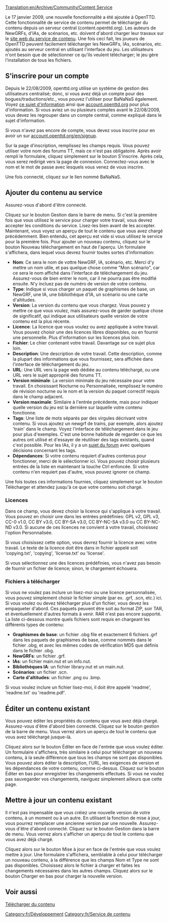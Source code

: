 [[Translation:en/Archive/Community/Content Service]]


{{fr/note|Vous avez besoin d'au moins [[fr/Archive/OpenTTD/OpenTTD 0.7.0|OpenTTD 0.7.0]] ou de r15126 pour pouvoir utiliser cette fonction de téléchargement dans le jeu.}}

Le 17 janvier 2009, une nouvelle fonctionnalité a été ajoutée à OpenTTD. Cette fonctionnalité de service de contenu permet de télécharger du contenu depuis un serveur central (content.openttd.org). Les auteurs de NewGRFs, d'IAs, de scénarios, etc. doivent d'abord charger leur travaux sur le [http://content.openttd.org/ site web du service de contenu]. Une fois ceci fait, les joueurs de OpenTTD peuvent facilement télécharger les NewGRFs, IAs, scénarios, etc. ajoutés au serveur central en utilisant l'interface du jeu. Les utilisateurs n'ont besoin que de sélectionner ce qu'ils veulent télécharger; le jeu gère l'installation de tous les fichiers.

==S'inscrire pour un compte==
Depuis le 22/08/2009, openttd.org utilise un système de gestion des utilisateurs centralisé; donc, si vous avez déjà un compte pour des bogues/traductions/etc., vous pouvez l'utiliser pour BaNaNaS également. Voyez [http://www.openttd.org/en/news/101 ce sujet d'information] ainsi que [http://account.openttd.org account.openttd.org] pour plus d'information. Si vous aviez un ou plusieurs comptes avant le 22/08/2009, vous devez les regrouper dans un compte central, comme expliqué dans le sujet d'information.

Si vous n'avez pas encore de compte, vous devez vous inscrire pour en avoir un sur [http://account.openttd.org/en/signup account.openttd.org/en/signup].

Sur la page d'inscription, remplissez les champs requis. Vous pouvez utiliser votre nom des forums TT, mais ce n'est pas obligatoire. Après avoir rempli le formulaire, cliquez simplement sur le bouton S'inscrire. Après cela, vous serez redirigé vers la page de connexion. Connectez-vous avec le nom et le mot de passe avec lesquels vous venez de vous inscrire.

Une fois connecté, cliquez sur le lien nommé BaNaNaS.

==Ajouter du contenu au service==
Assurez-vous d'abord d'être connecté.

Cliquez sur le bouton Gestion dans le barre de menu. Si c'est la première fois que vous utilisez le service pour charger votre travail, vous devrez accepter les conditions du service. Lisez-les bien avant de les accepter.
{{fr/note|Vous n'êtes autorisé à charger que du contenu dont vous êtes (un des) auteur original!}}
Maintenant, vous voyez un aperçu de tout le contenu que vous avez chargé précédemment. Bien entendu, cet aperçu est vide si vous utilisez le service pour la première fois. Pour ajouter un nouveau contenu, cliquez sur le bouton Nouveau téléchargement en haut de l'aperçu. Un formulaire s'affichera, dans lequel vous devrez fournir toutes sortes d'information:
* '''Nom''': Ce sera le nom de vottre NewGRF, IA, scénario, etc. Merci d'y mettre un nom utile, et pas quelque chose comme "Mon scénario", car ce sera le nom affiché dans l'interface de téléchargement du jeu. Assurez-vous de bien entrer le nom, car il ne pourra pas être modifié ensuite. N'y incluez pas de numéro de version de votre contenu.
* '''Type''': Indique si vous charger un paquet de graphismes de base, un NewGRF, une IA, une bibliothèque d'IA, un scénario ou une carte d'altitudes.
* '''Version''': La version du contenu que vous chargez. Vous pouvez y mettre ce que vous voulez, mais assurez-vous de garder quelque chose de significatif, qui indique aux utilisateurs quelle version de votre contenu est la plus récente.
* '''Licence''': La licence que vous voulez ou avez appliquée à votre travail. Vous pouvez choisir une des licences libres disponibles, ou en fournir une personnelle. Plus d'information sur les licences plus loin.
* '''Fichier''': Le chier contenant votre travail. Davantage sur ce sujet plus loin.
* '''Description''': Une description de votre travail. Cette description, comme la plupart des informations que vous fournissez, sera affichée dans l'interface de téléchargement du jeu.
* '''URL''': Une URL vers la page web dédiée au contenu téléchargé, ou une URL vers le sujet approprié des forums TT.
* '''Version minimale''': La version minimale du jeu nécessaire pour votre travail. En choisissant Nocturne ou Personnalisée, remplissez le numéro de révision nocturne ou le nom et la version du paquet correctif requis dans le champ adjacent.
* '''Version maximale''': Similaire à l'entrée précédente, mais pour indiquer quelle version du jeu est la dernière sur laquelle votre contenu fonctionne.
* '''Tags''': Une liste de mots séparés par des virgules décrivant votre contenu. Si vous ajoutez un newgrf de trains, par exemple, alors ajoutez 'train' dans le champ. Voyez l'interface de téléchargement dans le jeu pour plus d'exemples. C'est une bonne habitude de regarder ce que les autres ont utilisé et d'essayer de réutiliser des tags existants, quand c'est possible. Pour les IAs, il y a un [http://www.tt-forums.net/viewtopic.php?f=65&t=41473 sujet du forum] avec quelques décisions concernant les tags. 
* '''Dépendances''': Si votre contenu requiert d'autres contenus pour fonctionner, merci de le sélectionner ici. Vous pouvez choisir plusieurs entrées de la liste en maintenant la touche Ctrl enfoncée. Si votre contenu n'en requiert pas d'autre, vous pouvez ignorer ce champ.

Une fois toutes ces informations fournies, cliquez simplement sur le bouton Télécharger et attendez jusqu'à ce que votre contenu soit chargé.

===Licences===
Dans ce champ, vous devez choisir la licence qui s'applique à votre travail. Vous pouvez en choisir une dans les entrées prédéfinies: GPL v2, GPL v3, CC-0 v1.0, CC BY v3.0, CC BY-SA v3.0, CC BY-NC-SA v3.0 ou CC BY-NC-ND v3.0. Si aucune de ces licences ne convient à votre travail, choisissez l'option Personnalisée.

Si vous choisissez cette option, vous devrez fournir la licence avec votre travail. Le texte de la licence doit être dans in fichier appelé soit 'copying.txt', 'copying', 'license.txt' ou 'license'.

Si vous sélectionnez une des licences prédéfinies, vous n'avez pas besoin de fournir un fichier de licence; sinon, le chargement échouera.

===Fichiers à télécharger===
Si vous ne voulez pas inclure un lisez-moi ou une licence personnalisée, vous pouvez simplement choisir le fichier simple (par ex. .grf, .scn, etc.) ici. Si vous voulez ou devez télécharger plus d'un fichier, vous devez les empaqueter d'abord. Ces paquets peuvent être soit au format ZIP, soir TAR, et éventuellement d'autres formats à venir. RAR n'est pas encore supporté.
<br />La liste ci-dessous montre quels fichiers sont requis en chargeant les différents types de contenu:
*'''Graphismes de base''': un fichier .obg file et exactement 6 fichiers .grf dans les paquets de graphismes de base, comme nommés dans le fichier .obg, et avec les mêmes codes de vérification MD5 que définis dans le fichier .obg.
*'''NewGRFs''': un fichier .grf.
*'''IAs''': un fichier main.nut et un info.nut.
*'''Bibliothèques IA''': un fichier library.nut et un main.nut.
*'''Scénarios''': un fichier .scn.
*'''Carte d'altitudes''': un fichier .png ou .bmp.


Si vous voulez inclure un fichier lisez-moi, il doit être appelé 'readme', 'readme.txt' ou 'readme.pdf'.

==Éditer un contenu existant==
Vous pouvez éditer les propriétés du contenu que vous avez déjà chargé. Assurez-vous d'être d'abord bien connecté.
Cliquez sur le bouton gestion de la barre de menu. Vous verrez alors un aperçu de tout le contenu que vous avez téléchargé jusque-là.

Cliquez alors sur le bouton Éditer en face de l'entrée que vous voulez éditer. Un formulaire s'affichera, très similaire à celui pour télécharger un nouveau contenu, à la seule différence que tous les champs ne sont pas disponibles. Vous pouvez alors éditer la description, l'URL, les exigences de version et les dépendances de votre contenu, comme ci-dessus. Cliquez sur le bouton Éditer en bas pour enregistrer les changements effectués. Si vous ne voulez pas sauvegarder vos changements, naviguez simplement ailleurs que cette page.

==Mettre à jour un contenu existant==
Il n'est pas impensable que vous créiez une nouvelle version de votre contenu, à un moment ou à un autre. En utilisant la fonction de mise à jour, vous pourrez remplacer une ancienne version par une nouvelle. Assurez-vous d'être d'abord connecté.
Cliquez sur le bouton Gestion dans la barre de menu. Vous verrez alors s'afficher un aperçu de tout le contenu que vous avez déjà chargé.

Cliquez alors sur le bouton Mise à jour en face de l'entrée que vous voulez mettre à jour. Une formulaire s'affichera, semblable à celui pour télécharger un nouveau contenu, à la différence que les champs Nom et Type ne sont pas disponibles. Choisissez alors le fichier à charger et faites les changements nécessaires dans les autres champs. Cliquez alors sur le bouton Charger en bas pour charger la nouvelle version.

==Voir aussi==
[[fr/Manual/Contenu En-ligne|Télécharger du contenu]]

[[Category:fr/Développement]]
[[Category:fr/Service de contenu]]